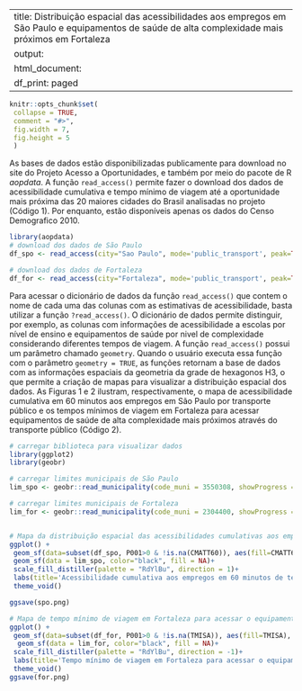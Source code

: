 
---
title: Distribuição espacial das acessibilidades aos empregos em São Paulo e equipamentos de saúde de alta complexidade mais próximos em Fortaleza
output:
  html_document:
    df_print: paged
---
  
```r
knitr::opts_chunk$set(
 collapse = TRUE,
 comment = "#>",
 fig.width = 7,
 fig.height = 5
 )
```

As bases de dados estão disponibilizadas publicamente para download no site do Projeto Acesso a Oportunidades, e também por meio do pacote de R *aopdata*. A função `read_access()` permite fazer o download dos dados de acessibilidade cumulativa e tempo mínimo de viagem até a oportunidade mais próxima das 20 maiores cidades do Brasil analisadas no projeto (Código 1). Por enquanto, estão disponíveis apenas os dados do Censo Demografico 2010.

```r
library(aopdata)
# download dos dados de São Paulo
df_spo <- read_access(city="Sao Paulo", mode='public_transport', peak=TRUE, year=2019, geometry = TRUE, showProgress = FALSE)

# download dos dados de Fortaleza
df_for <- read_access(city="Fortaleza", mode='public_transport', peak=TRUE, year=2019, geometry = TRUE, showProgress = FALSE)

```

Para acessar o dicionário de dados da função `read_access()` que contem o nome de cada uma das colunas com as estimativas de acessibilidade, basta utilizar a função `?read_access()`. O dicionário de dados permite distinguir, por exemplo, as colunas com informações de acessibilidade a escolas por nível de ensino e equipamentos de saúde por nivel de complexidade considerando diferentes tempos de viagem. A função `read_access()` possui um parâmetro chamado `geometry`. Quando o usuário executa essa função com o parâmetro `geometry = TRUE`, as funções retornam a base de dados com as informações espaciais da geometria da grade de hexagonos H3, o que permite a criação de mapas para visualizar a distribuição espacial dos dados. As Figuras 1 e 2 ilustram, respectivamente, o mapa de acessibilidade cumulativa em 60 minutos aos empregos em São Paulo por transporte público e os tempos mínimos de viagem em Fortaleza para acessar equipamentos de saúde de alta complexidade mais próximos através do transporte público (Código 2).


```r
# carregar biblioteca para visualizar dados
library(ggplot2)
library(geobr)

# carregar limites municipais de São Paulo
lim_spo <- geobr::read_municipality(code_muni = 3550308, showProgress = FALSE)

# carregar limites municipais de Fortaleza
lim_for <- geobr::read_municipality(code_muni = 2304400, showProgress = FALSE)


# Mapa da distribuição espacial das acessibilidades cumulativas aos empregos em São Paulo em 60 minutos de viagem através do sistema de transporte público
ggplot() +
 geom_sf(data=subset(df_spo, P001>0 & !is.na(CMATT60)), aes(fill=CMATT60), color=NA, alpha=1) +
 geom_sf(data = lim_spo, color="black", fill = NA)+
 scale_fill_distiller(palette = "RdYlBu", direction = 1)+
 labs(title='Acessibilidade cumulativa aos empregos em 60 minutos de tempo de viagem \npor transporte público em São Paulo', fill="Percentual de empregos acessados") +
 theme_void()

ggsave(spo.png)

# Mapa de tempo mínimo de viagem em Fortaleza para acessar o equipamento de saúde de alta complexidade mais próximo por transporte público
ggplot() +
 geom_sf(data=subset(df_for, P001>0 & !is.na(TMISA)), aes(fill=TMISA), color=NA, alpha=1) +
  geom_sf(data = lim_for, color="black", fill = NA)+
 scale_fill_distiller(palette = "RdYlBu", direction = -1)+
 labs(title='Tempo mínimo de viagem em Fortaleza para acessar o equipamento de \nsaúde de alta complexidade mais próximo por transporte público', fill="Minutos") +
 theme_void()
ggsave(for.png)
```



